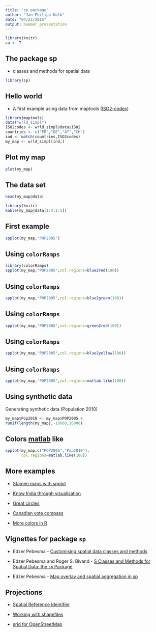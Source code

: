 ```yaml
---
title: "sp package"
author: "Jan-Philipp Kolb"
date: "04/22/2015"
output: beamer_presentation
---
```




```r
library(knitr)
ca <- T
```

## The package sp

- classes and methods for spatial data

```r
library(sp)
```

## Hello world

- A first example using data from maptools ([ISO2-codes](http://en.wikipedia.org/wiki/ISO_3166-1_alpha-2))


```r
library(maptools)
data("wrld_simpl")
ISO2codes <- wrld_simpl@data$ISO2
countries <- c("FR","DE","AT","CH")
ind <- match(countries,ISO2codes)
my_map <- wrld_simpl[ind,]
```

## Plot my map

```r
plot(my_map)
```


## The data set

```r
head(my_map@data)
```


```r
library(knitr)
kable(my_map@data[1:4,1:5])
```



## First example

```r
spplot(my_map,"POP2005")
```

## Using `colorRamps`

```r
library(colorRamps)
spplot(my_map,"POP2005",col.regions=blue2red(100))
```

## Using `colorRamps`

```r
spplot(my_map,"POP2005",col.regions=blue2green(100))
```

## Using `colorRamps`

```r
spplot(my_map,"POP2005",col.regions=green2red(100))
```

## Using `colorRamps`
```r
spplot(my_map,"POP2005",col.regions=blue2yellow(100))
```

## Using `colorRamps`
```r
spplot(my_map,"POP2005",col.regions=matlab.like(100))
```

## Using synthetic data

Generating synthetic data (Population 2010)

```r
my_map$Pop2010 <- my_map$POP2005 + 
runif(length(my_map),-10000,10000)
```


## Colors [matlab](http://de.mathworks.com/products/matlab/) like

```r
spplot(my_map,c("POP2005","Pop2010"),
       col.regions=matlab.like(100))
```

## More examples 

- [Stamen maps with spplot](https://procomun.wordpress.com/2013/04/24/stamen-maps-with-spplot/)

- [Know India through visualisation](http://justanotherdatablog.blogspot.de/2014/02/know-india-through-visualisations-1.html)

- [Great circles](https://procomun.wordpress.com/2011/05/20/great-circles/)

- [Canadian vote compass](http://blog.revolutionanalytics.com/2011/12/vote-compass-visualizing-canadian-poll-results-with-r.html)

- [More colors in R](http://www.r-bloggers.com/using-the-new-viridis-colormap-in-r-thanks-to-simon-garnier/)


## Vignettes for package `sp`

- Edzer Pebesma - [Customising spatial data classes and methods](https://cran.r-project.org/web/packages/sp/vignettes/csdacm.pdf)

- Edzer Pebesma and Roger S. Bivand - [S Classes and Methods for Spatial Data: the `sp` Package](https://cran.r-project.org/web/packages/sp/vignettes/intro_sp.pdf)

- Edzer Pebesma - [Map overlay and spatial aggregation in sp](https://cran.r-project.org/web/packages/sp/vignettes/over.pdf)



## Projections

- [Spatial Reference Identifier](https://en.wikipedia.org/wiki/SRID)

- [Working with shapefiles](http://lincolnmullen.com/projects/dh-r/geospatial-data.html)

- [srid for OpenStreetMap](http://gis.stackexchange.com/questions/48949/epsg-3857-or-4326-for-googlemaps-openstreetmap-and-leaflet)